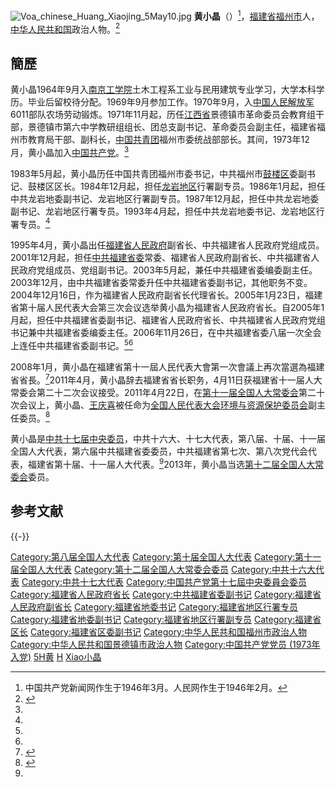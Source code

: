 [[File:Voa_chinese_Huang_Xiaojing_5May10.jpg|thumb]]
'''黄小晶'''（{{bd|1946年|3月|||catIdx=Huang黃}}）<ref>中国共产党新闻网作生于1946年3月。人民网作生于1946年2月。</ref>，[[福建省|福建省]][[福州市|福州市]]人，[[中华人民共和国|中华人民共和国]]政治人物。<ref name="cpc">{{Cite web|url=http://cpc.people.com.cn/GB/64162/123659/123794/7341622.html|title=黄小晶同志简历|accessdate=2017-09-29|author=|date=|work=|publisher=中国共产党新闻网}}</ref>

==簡歷==
黄小晶1964年9月入[[东南大学|南京工学院]]土木工程系工业与民用建筑专业学习，大学本科学历。毕业后留校待分配。1969年9月参加工作。1970年9月，入[[中国人民解放军|中国人民解放军]]6011部队农场劳动锻炼。1971年11月起，历任[[江西省|江西省]]景德镇市革命委员会教育组干部，景德镇市第六中学教研组组长、团总支副书记、革命委员会副主任，福建省福州市教育局干部、副科长，[[中国共产主义青年团|中国共青团]]福州市委统战部部长。其间，1973年12月，黄小晶加入[[中国共产党|中国共产党]]。<ref name=cpc/>

1983年5月起，黄小晶历任中国共青团福州市委书记，中共福州市[[鼓楼区_(福州市)|鼓楼区]]委副书记、鼓楼区区长。1984年12月起，担任[[龙岩市|龙岩地区]]行署副专员。1986年1月起，担任中共龙岩地委副书记、龙岩地区行署副专员。1987年12月起，担任中共龙岩地委副书记、龙岩地区行署专员。1993年4月起，担任中共龙岩地委书记、龙岩地区行署专员。<ref name=cpc/>

1995年4月，黄小晶出任[[福建省人民政府|福建省人民政府]]副省长、中共福建省人民政府党组成员。2001年12月起，担任[[中国共产党福建省委员会|中共福建省委]]常委、福建省人民政府副省长、中共福建省人民政府党组成员、党组副书记。2003年5月起，兼任中共福建省委编委副主任。2003年12月，由中共福建省委常委升任中共福建省委副书记，其他职务不变。2004年12月16日，作为福建省人民政府副省长代理省长。2005年1月23日，福建省第十届人民代表大会第三次会议选举黄小晶为福建省人民政府省长。自2005年1月起，担任中共福建省委副书记、福建省人民政府省长、中共福建省人民政府党组书记兼中共福建省委编委主任。2006年11月26日，在中共福建省委八届一次全会上连任中共福建省委副书记。<ref name=cpc/><ref name=rmw/>

2008年1月，黄小晶在福建省第十一屆人民代表大會第一次會議上再次當選為福建省省長。<ref name="rmw">{{Cite web|url=http://politics.people.com.cn/GB/shizheng/252/9667/9684/6569465.html|title=黄小晶同志简历|accessdate=2017-09-29|author=|date=|last=|work=|publisher=人民网}}</ref>2011年4月，黄小晶辞去福建省省长职务，4月11日获福建省十一届人大常委会第二十二次会议接受。2011年4月22日，在[[第十一届全国人民代表大会常务委员会|第十一届全国人大常委会]]第二十次会议上，黄小晶、[[王庆喜|王庆喜]]被任命为[[全国人民代表大会环境与资源保护委员会|全国人民代表大会环境与资源保护委员会]]副主任委员。<ref>{{Cite web|url=http://fj.sina.com.cn/news/m/2011-04-23/093598317.html|title=黄小晶被任命为环境与资源保护委员会副主任|accessdate=2017-09-29|author=|date=2011-04-23|work=|publisher=新浪网}}</ref>

黄小晶是[[中国共产党第十七届中央委员会委员列表|中共十七届中央委员]]，中共十六大、十七大代表，第八届、十届、十一届全国人大代表，第六届中共福建省委委员，中共福建省第七次、第八次党代会代表，福建省第十届、十一届人大代表。<ref name=cpc/>2013年，黄小晶当选[[第十二届全国人民代表大会常务委员会|第十二届全国人大常委会]]委员。

== 参考文献 ==
{{Reflist|2}}

{{-}}
{{start box}}
{{s-gov|prc}}
{{s-before|[[卢展工|卢展工]]}}
{{s-title|[[福建省人民政府|福建省人民政府]]省长|2004年12月—2011年4月<br><small>（至2005年1月为代理）</small>}}
{{s-after|[[苏树林|苏树林]]}}
{{end box}}
{{中华人民共和国福建省正职领导人|nocat}}
{{党政干部曾有团系统经历者}}

{{DEFAULTSORT:Huang黃}}
[[Category:第八届全国人大代表|Category:第八届全国人大代表]]
[[Category:第十届全国人大代表|Category:第十届全国人大代表]]
[[Category:第十一届全国人大代表|Category:第十一届全国人大代表]]
[[Category:第十二届全国人大常委会委员|Category:第十二届全国人大常委会委员]]
[[Category:中共十六大代表|Category:中共十六大代表]]
[[Category:中共十七大代表|Category:中共十七大代表]]
[[Category:中国共产党第十七屆中央委員会委员|Category:中国共产党第十七屆中央委員会委员]]
[[Category:福建省人民政府省长|Category:福建省人民政府省长]]
[[Category:中共福建省委副书记|Category:中共福建省委副书记]]
[[Category:福建省人民政府副省长|Category:福建省人民政府副省长]]
[[Category:福建省地委书记|Category:福建省地委书记]]
[[Category:福建省地区行署专员|Category:福建省地区行署专员]]
[[Category:福建省地委副书记|Category:福建省地委副书记]]
[[Category:福建省地区行署副专员|Category:福建省地区行署副专员]]
[[Category:福建省区长|Category:福建省区长]]
[[Category:福建省区委副书记|Category:福建省区委副书记]]
[[Category:中华人民共和国福州市政治人物|Category:中华人民共和国福州市政治人物]]
[[Category:中华人民共和国景德镇市政治人物|Category:中华人民共和国景德镇市政治人物]]
[[Category:中国共产党党员_(1973年入党)|Category:中国共产党党员 (1973年入党)]]
[[Category:东南大学校友|5H黄]]
[[Category:福州人|H]]
[[Category:黃姓|Xiao小晶]]